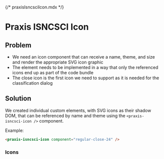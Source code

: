 {/* praxisIsncsciIcon.mdx */}


<Meta of={Stories} />

# Praxis ISNCSCI Icon

## Problem

- We need an icon component that can receive a name, theme, and size and render the appropriate SVG icon graphic
- The element needs to be implemented in a way that only the referenced icons end up as part of the code bundle
- The close icon is the first icon we need to support as it is needed for the classification dialog

## Solution

We created individual custom elements, with SVG icons as their shadow DOM, that can be referenced by name and theme using the `<praxis-isncsci-icon />` component.

Example:

```html
<praxis-isncsci-icon component="regular-close-24" />
```

### Icons

<Canvas of={Stories.Primary} />
